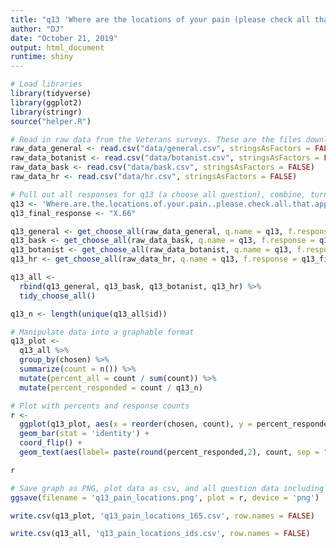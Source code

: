 ```yaml
---
title: "q13 'Where are the locations of your pain (please check all that apply)' (National Veterans)"
author: "DJ"
date: "October 21, 2019"
output: html_document
runtime: shiny
---
```


```r
# Load libraries
library(tidyverse)
library(ggplot2)
library(stringr)
source("helper.R")
```

```r
# Read in raw data from the Veterans surveys. These are the files downloaded from survey monkey saved as a .csv
raw_data_general <- read.csv("data/general.csv", stringsAsFactors = FALSE)
raw_data_botanist <- read.csv("data/botanist.csv", stringsAsFactors = FALSE)
raw_data_bask <- read.csv("data/bask.csv", stringsAsFactors = FALSE)
raw_data_hr <- read.csv("data/hr.csv", stringsAsFactors = FALSE)
```

```r
# Pull out all responses for q13 (a choose all question), combine, turn into a tidy data format for further processing then determine 'question n'
q13 <- 'Where.are.the.locations.of.your.pain..please.check.all.that.apply.'
q13_final_response <- "X.66"

q13_general <- get_choose_all(raw_data_general, q.name = q13, f.response = q13_final_response)
q13_bask <- get_choose_all(raw_data_bask, q.name = q13, f.response = q13_final_response)
q13_botanist <- get_choose_all(raw_data_botanist, q.name = q13, f.response = q13_final_response)
q13_hr <- get_choose_all(raw_data_hr, q.name = q13, f.response = q13_final_response)

q13_all <- 
  rbind(q13_general, q13_bask, q13_botanist, q13_hr) %>%
  tidy_choose_all()

q13_n <- length(unique(q13_all$id))
```

```r
# Manipulate data into a graphable format
q13_plot <-
  q13_all %>%
  group_by(chosen) %>%
  summarize(count = n()) %>%
  mutate(percent_all = count / sum(count)) %>%
  mutate(percent_responded = count / q13_n)
```

```r
# Plot with percents and response counts
r <- 
  ggplot(q13_plot, aes(x = reorder(chosen, count), y = percent_responded)) +
  geom_bar(stat = 'identity') +
  coord_flip() +
  geom_text(aes(label= paste(round(percent_responded,2), count, sep = "***")))

r
```

```r
# Save graph as PNG, plot data as csv, and all question data including response IDs as csv (save question n and N at end of plot file as "_x.x")
ggsave(filename = 'q13_pain_locations.png', plot = r, device = 'png')

write.csv(q13_plot, 'q13_pain_locations_165.csv', row.names = FALSE)

write.csv(q13_all, 'q13_pain_locations_ids.csv', row.names = FALSE)
```
